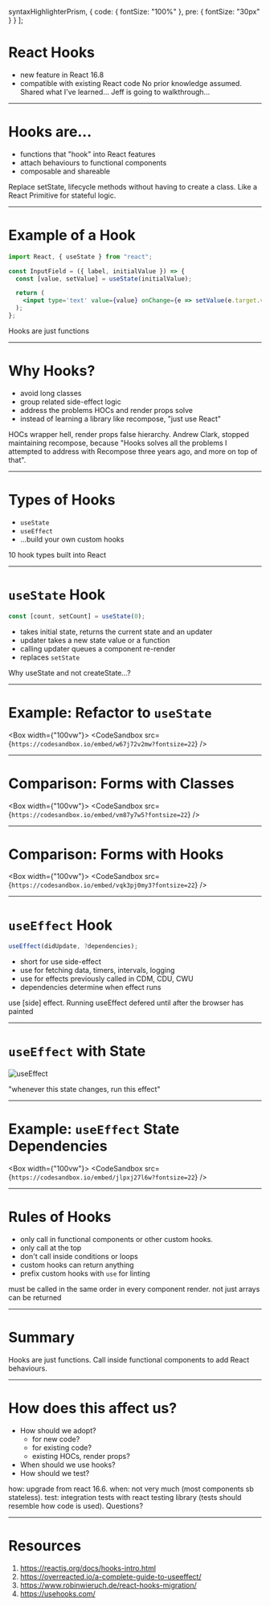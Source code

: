 


  syntaxHighlighterPrism,
  {
    code: { fontSize: "100%" },
    pre: { fontSize: "30px" }
  }
];

# React Hooks

- new feature in React 16.8
- compatible with existing React code
  <Notes>
    No prior knowledge assumed. Shared what I've learned... Jeff is going to
    walkthrough...
  </Notes>

---

# Hooks are...

- functions that "hook" into React features
- attach behaviours to functional components
- composable and shareable

<Notes>
  Replace setState, lifecycle methods without having to create a class. Like a
  React Primitive for stateful logic.
</Notes>

---

# Example of a Hook

```jsx
import React, { useState } from "react";

const InputField = ({ label, initialValue }) => {
  const [value, setValue] = useState(initialValue);

  return (
    <input type='text' value={value} onChange={e => setValue(e.target.value)} />
  );
};
```

<Notes>Hooks are just functions</Notes>

---

# Why Hooks?

- avoid long classes
- group related side-effect logic
- address the problems HOCs and render props solve
- instead of learning a library like recompose, "just use React"

<Notes>
  HOCs wrapper hell, render props false hierarchy. Andrew Clark, stopped
  maintaining recompose, because "Hooks solves all the problems I attempted to
  address with Recompose three years ago, and more on top of that".
</Notes>

---

# Types of Hooks

- `useState`
- `useEffect`
- ...build your own custom hooks

<Notes>10 hook types built into React</Notes>

---

# `useState` Hook

```js
const [count, setCount] = useState(0);
```

- takes initial state, returns the current state and an updater
- updater takes a new state value or a function
- calling updater queues a component re-render
- replaces `setState`

<Notes>Why useState and not createState...?</Notes>

---

# Example: Refactor to `useState`

<Box width={"100vw"}>
  <CodeSandbox src={`https://codesandbox.io/embed/w67j72v2mw?fontsize=22`} />
</Box>

---

# Comparison: Forms with Classes

<Box width={"100vw"}>
  <CodeSandbox src={`https://codesandbox.io/embed/vm87y7w5?fontsize=22`} />
</Box>

---

# Comparison: Forms with Hooks

<Box width={"100vw"}>
  <CodeSandbox src={`https://codesandbox.io/embed/vqk3pj0my3?fontsize=22`} />
</Box>

---

# `useEffect` Hook

```js
useEffect(didUpdate, ?dependencies);
```

- short for use side-effect
- use for fetching data, timers, intervals, logging
- use for effects previously called in CDM, CDU, CWU
- dependencies determine when effect runs

<Notes>
  use [side] effect. Running useEffect defered until after the browser has
  painted
</Notes>

---

# `useEffect` with State

![useEffect](/use-effect.png "Ryan Florence useEffect")

"whenever this state changes, run this effect"

---

# Example: `useEffect` State Dependencies

<Box width={"100vw"}>
  <CodeSandbox src={`https://codesandbox.io/embed/jlpxj27l6w?fontsize=22`} />
</Box>

---

# Rules of Hooks

- only call in functional components or other custom hooks.
- only call at the top
- don't call inside conditions or loops
- custom hooks can return anything
- prefix custom hooks with `use` for linting

<Notes>
  must be called in the same order in every component render. not just arrays
  can be returned
</Notes>

---

# Summary

Hooks are just functions.
Call inside functional components to add React behaviours.

---

# How does this affect us?

- How should we adopt?
  - for new code?
  - for existing code?
  - existing HOCs, render props?
- When should we use hooks?
- How should we test?

<Notes>
  how: upgrade from react 16.6. when: not very much (most components sb
  stateless). test: integration tests with react testing library (tests should
  resemble how code is used). Questions?
</Notes>

---

# Resources

1. https://reactjs.org/docs/hooks-intro.html
2. https://overreacted.io/a-complete-guide-to-useeffect/
3. https://www.robinwieruch.de/react-hooks-migration/
4. https://usehooks.com/
